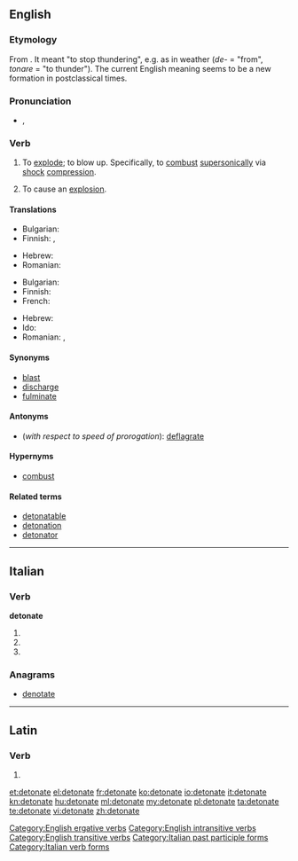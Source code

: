 ==English==

===Etymology===
From {{etyl|la}} {{term|detonare|detonāre|lang=la}}. It meant "to stop thundering", e.g. as in weather (''de-'' = "from", ''tonare'' = "to thunder"). The current English meaning seems to be a new formation in postclassical times.

===Pronunciation===
* {{IPA|/ˈdɛtəneɪt/}}, {{X-SAMPA|/"dEt@neIt/}}

===Verb===
{{en-verb|detonat|ing}}

# {{intransitive}} To [[explode]]; to blow up. Specifically, to [[combust]] [[supersonic]]ally via [[shock]] [[compression]].
# {{transitive}} To cause an [[explosion]].

====Translations====
{{trans-top|to blow up}}
* Bulgarian: {{t|bg|избухвам}}
* Finnish: {{t-|fi|räjähtää}}, {{t+|fi|pamahtaa}}
{{trans-mid}}
* Hebrew: {{t-|he|התפוצץ|tr=hitpotséts}}
* Romanian: {{t|ro|exploda}}
{{trans-bottom}}

{{trans-top|to cause an explosion}}
* Bulgarian: {{t|bg|възпламенявам}}
* Finnish: {{t-|fi|räjäyttää}}
* French: {{t+|fr|détoner}}
{{trans-mid}}
* Hebrew: {{t|he|פוצץ|tr=potséts}}
* Ido: {{t|io|detonar}}
* Romanian: {{t|ro|detona}}, {{t|ro|a face să explodeze}}
{{trans-bottom}}

====Synonyms====
* [[blast]]
* [[discharge]]
* [[fulminate]]

====Antonyms====
* (''with respect to speed of prorogation''): [[deflagrate]]

====Hypernyms====
* [[combust]]

====Related terms====
* [[detonatable]]
* [[detonation]]
* [[detonator]]

[[Category:English ergative verbs]]
[[Category:English intransitive verbs]]
[[Category:English transitive verbs]]

----

==Italian==

===Verb===
'''detonate'''

# {{conjugation of|detonare||2|p|pres|ind|lang=it}}
# {{conjugation of|detonare||2|p|imp|lang=it}}
# {{form of|[[feminine|Feminine]] plural|detonato}}

===Anagrams===
* [[denotate#Italian|denotate]]

[[Category:Italian past participle forms]]
[[Category:Italian verb forms]]

----

==Latin==

===Verb===
{{la-verb-form|dētonāte}}

# {{conjugation of|detono|dētonō|2|p|pres|act|imp|lang=la}}

[[et:detonate]]
[[el:detonate]]
[[fr:detonate]]
[[ko:detonate]]
[[io:detonate]]
[[it:detonate]]
[[kn:detonate]]
[[hu:detonate]]
[[ml:detonate]]
[[my:detonate]]
[[pl:detonate]]
[[ta:detonate]]
[[te:detonate]]
[[vi:detonate]]
[[zh:detonate]]